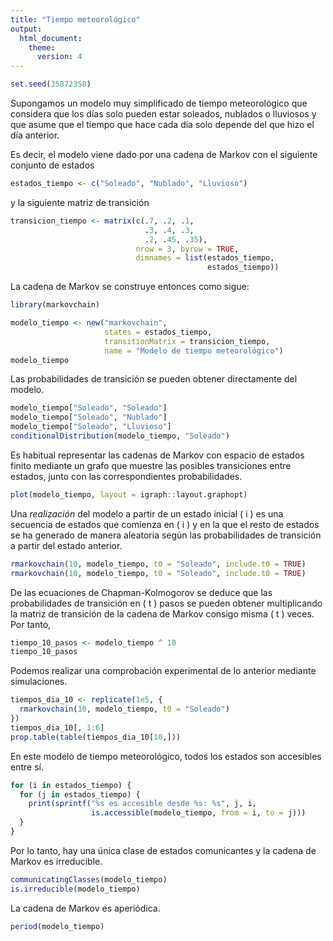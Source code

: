 ```yaml
---
title: "Tiempo meteorológico"
output:
  html_document:
    theme:
      version: 4
---
```


```r
set.seed(35872358)
```


Supongamos un modelo muy simplificado de tiempo meteorológico que considera que los días solo pueden estar soleados, nublados o lluviosos y que asume que el tiempo que hace cada día solo depende del que hizo el día anterior.

Es decir, el modelo viene dado por una cadena de Markov con el siguiente conjunto de estados

```r
estados_tiempo <- c("Soleado", "Nublado", "Lluvioso")
```

y la siguiente matriz de transición

```r
transicion_tiempo <- matrix(c(.7, .2, .1,
                              .3, .4, .3,
                              .2, .45, .35),
                            nrow = 3, byrow = TRUE,
                            dimnames = list(estados_tiempo,
                                            estados_tiempo))
```

La cadena de Markov se construye entonces como sigue:

```r
library(markovchain)

modelo_tiempo <- new("markovchain",
                     states = estados_tiempo,
                     transitionMatrix = transicion_tiempo,
                     name = "Modelo de tiempo meteorológico")
modelo_tiempo
```

Las probabilidades de transición se pueden obtener directamente del modelo.

```r
modelo_tiempo["Soleado", "Soleado"]
modelo_tiempo["Soleado", "Nublado"]
modelo_tiempo["Soleado", "Lluvioso"]
conditionalDistribution(modelo_tiempo, "Soleado")
```

Es habitual representar las cadenas de Markov con espacio de estados finito mediante un grafo que muestre las posibles transiciones entre estados, junto con las correspondientes probabilidades.

```r
plot(modelo_tiempo, layout = igraph::layout.graphopt)
```

Una _realización_ del modelo a partir de un estado inicial \( i \) es una secuencia de estados que comienza en \( i \) y en la que el resto de estados se ha generado de manera aleatoria según las probabilidades de transición a partir del estado anterior.

```r
rmarkovchain(10, modelo_tiempo, t0 = "Soleado", include.t0 = TRUE)
rmarkovchain(10, modelo_tiempo, t0 = "Soleado", include.t0 = TRUE)
```

De las ecuaciones de Chapman-Kolmogorov se deduce que las probabilidades de transición en \( t \) pasos se pueden obtener multiplicando la matriz de transición de la cadena de Markov consigo misma \( t \) veces. Por tanto,

```r
tiempo_10_pasos <- modelo_tiempo ^ 10
tiempo_10_pasos
```

Podemos realizar una comprobación experimental de lo anterior mediante simulaciones.

```r
tiempos_dia_10 <- replicate(1e5, {
  rmarkovchain(10, modelo_tiempo, t0 = "Soleado")
})
tiempos_dia_10[, 1:6]
prop.table(table(tiempos_dia_10[10,]))
```

En este modelo de tiempo meteorológico, todos los estados son accesibles entre sí.

```r
for (i in estados_tiempo) {
  for (j in estados_tiempo) {
    print(sprintf("%s es accesible desde %s: %s", j, i,
                  is.accessible(modelo_tiempo, from = i, to = j)))
  }
}
```

Por lo tanto, hay una única clase de estados comunicantes y la cadena de Markov es irreducible.

```r
communicatingClasses(modelo_tiempo)
is.irreducible(modelo_tiempo)
```

La cadena de Markov es aperiódica.

```r
period(modelo_tiempo)
```
